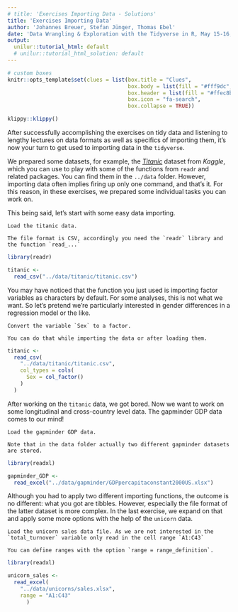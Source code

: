 ```yaml
---
# title: 'Exercises Importing Data - Solutions'
title: 'Exercises Importing Data'
author: 'Johannes Breuer, Stefan Jünger, Thomas Ebel'
date: 'Data Wrangling & Exploration with the Tidyverse in R, May 15-16, 2019'
output:
  unilur::tutorial_html: default
  # unilur::tutorial_html_solution: default
---
```


```r
# custom boxes
knitr::opts_template$set(clues = list(box.title = "Clues",
                                      box.body = list(fill = "#fff9dc", colour = "black"),
                                      box.header = list(fill = "#ffec8b", colour = "black"),
                                      box.icon = "fa-search",
                                      box.collapse = TRUE))
```

```r
klippy::klippy()
```

After successfully accomplishing the exercises on tidy data and listening to lengthy lectures on data formats as well as specifics of importing them, it's now your turn to get used to importing data in the `tidyverse`.

We prepared some datasets, for example, the [*Titanic*](https://www.kaggle.com/c/titanic/overview) dataset from *Kaggle*, which you can use to play with some of the functions from `readr` and related packages. You can find them in the `../data` folder. However, importing data often implies firing up only one command, and that's it. For this reason, in these exercises, we prepared some individual tasks you can work on.

This being said, let's start with some easy data importing.

```block
Load the titanic data.
```

```block
The file format is CSV, accordingly you need the `readr` library and the function `read_...`
```

```r
library(readr)

titanic <-
  read_csv("../data/titanic/titanic.csv")
```

You may have noticed that the function you just used is importing factor variables as characters by default. For some analyses, this is not what we want. So let's pretend we're particularly interested in gender differences in a regression model or the like.

```block
Convert the variable `Sex` to a factor.
```

```block
You can do that while importing the data or after loading them.
```

```r
titanic <-
  read_csv(
    "../data/titanic/titanic.csv",
    col_types = cols(
      Sex = col_factor()
    )
  )
```

After working on the `titanic` data, we got bored. Now we want to work on some longitudinal and cross-country level data. The gapminder GDP data comes to our mind!

```block
Load the gapminder GDP data.
```

```block
Note that in the data folder actually two different gapminder datasets are stored.
```

```r
library(readxl)

gapminder_GDP <-
  read_excel("../data/gapminder/GDPpercapitaconstant2000US.xlsx")
```

Although you had to apply two different importing functions, the outcome is no different: what you got are tibbles. However, especially the file format of the latter dataset is more complex. In the last exercise, we expand on that and apply some more options with the help of the `unicorn` data.

```block
Load the unicorn sales data file. As we are not interested in the `total_turnover` variable only read in the cell range `A1:C43`
```

```block
You can define ranges with the option `range = range_definition`.
```

```r
library(readxl)

unicorn_sales <-
  read_excel(
    "../data/unicorns/sales.xlsx",
    range = "A1:C43"
      )
```
